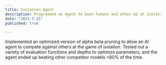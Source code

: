 ```yaml
---
title: Isolation Agent
description: Programmed an Agent to beat humans and other AI at isolation using minimax and ab-pruning
date: "2023-5-15"
published: true
  
---
```


Implemented an optimized version of alpha beta pruning to allow an AI agent to compete against others at the game of isolation. Tested out a variety of evaluation functions and depths to optimize parameters, and the agent ended up beating other competitor models >80% of the time.